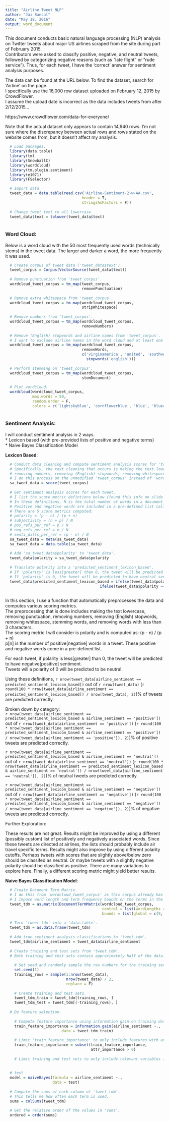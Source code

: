 ```yaml
---
title: "Airline Tweet NLP"
author: "Jai Bansal"
date: "May 18, 2016"
output: word_document
---
```


This document conducts basic natural language processing (NLP) analysis on Twitter tweets about major US airlines scraped from the site during part of February 2015.  
Contributors were asked to classify positive, negative, and neutral tweets, followed by categorizing negative reasons (such as "late flight" or "rude service").
Thus, for each tweet, I have the 'correct' answer for sentiment analysis purposes.

The data can be found at the URL below. To find the dataset, search for 'Airline' on the page.  
I specifically use the 16,000 row dataset uploaded on February 12, 2015 by CrowdFlower.  
I assume the upload date is incorrect as the data includes tweets from after 2/12/2015...  

https://www.crowdflower.com/data-for-everyone/

Note that the actual dataset only appears to contain 14,640 rows. I'm not sure where the discrepancy between actual rows and rows stated on the website comes from, but it doesn't affect my analysis.

```r
  
  # Load packages.
  library(data.table)
  library(tm)
  library(SnowballC)
  library(wordcloud)
  library(tm.plugin.sentiment)
  library(e1071)
  library(FSelector)

  # Import data.
  tweet_data = data.table(read.csv('Airline-Sentiment-2-w-AA.csv', 
                                  header = T, 
                                  stringsAsFactors = F))
  
  # Change tweet text to all lowercase.
  tweet_data$text = tolower(tweet_data$text)
  
```

### Word Cloud:

Below is a word cloud with the 50 most frequently used words (technically stems) in the tweet data. 
The larger and darker a word, the more frequently it was used.

```r
  
  # Create corpus of tweet data ('tweet_data$text').
  tweet_corpus = Corpus(VectorSource(tweet_data$text))
  
  # Remove punctuation from 'tweet_corpus'.
  wordcloud_tweet_corpus = tm_map(tweet_corpus, 
                                  removePunctuation)
  
  # Remove extra whitespace from 'tweet_corpus'.
  wordcloud_tweet_corpus = tm_map(wordcloud_tweet_corpus, 
                                  stripWhitespace)
  
  # Remove numbers from 'tweet_corpus'.
  wordcloud_tweet_corpus = tm_map(wordcloud_tweet_corpus, 
                                  removeNumbers)
  
  # Remove (English) stopwords and airline names from 'tweet_corpus'.
  # I want to exclude airline names in the word cloud and at least one airline name is likely to be in every tweet.
  wordcloud_tweet_corpus = tm_map(wordcloud_tweet_corpus, 
                                  removeWords, 
                                  c('virginamerica', 'united', 'southwestair', 'jetblue', 'usairways', 'americanair', 
                                    stopwords('english')))
  
  # Perform stemming on 'tweet_corpus'.
  wordcloud_tweet_corpus = tm_map(wordcloud_tweet_corpus, 
                                  stemDocument)
  
  # Plot wordcloud.
  wordcloud(wordcloud_tweet_corpus,
            max.words = 50,
            random.order = F, 
            colors = c('lightskyblue', 'cornflowerblue', 'blue', 'blue4'))
  
```

### Sentiment Analysis:

I will conduct sentiment analysis in 2 ways.  
* Lexicon based (with pre-provided lists of positive and negative terms)   
* Naive Bayes Classification Model

**Lexicon Based**:

```r
  
  # Conduct data cleaning and compute sentiment analysis scores for 'tweet_data'.
  # Specifically, the text cleaning that occurs is making the text lowercase, removing punctuation, 
  # removing numbers, removing (English) stopwords, removing whitespace, stemming words, and removing words with less than 3 characters.
  # I do this process on the unmodified 'tweet_corpus' instead of 'wordcloud_tweet_corpus' which has already been preprocessed to some extent.
  sa_tweet_data = score(tweet_corpus)
  
  # Get sentiment analysis scores for each tweet.
  # I list the score metric defintions below (found this info on slide 36: http://statmath.wu.ac.at/courses/SNLP/Presentations/DA-Sentiment.pdf)
  # In these definitions, N is the total number of words in a document and p[n] is the number of positive[negative] words in a document.
  # Positive and negative words are included in a pre-defined list called 'dic_gi'.
  # There are 5 score metrics computed:
  # polarity = (p - n) / (p + n)
  # subjectivity = (n + p) / N
  # pos_refs_per_ref = p / N
  # neg_refs_per_ref = n / N
  # senti_diffs_per_ref = (p - n) / N
  sa_tweet_data = meta(sa_tweet_data)
  sa_tweet_data = data.table(sa_tweet_data)
  
  # Add 'sa_tweet_data$polarity' to 'tweet_data'.
  tweet_data$polarity = sa_tweet_data$polarity
  
  # Translate polarity into a 'predicted_sentiment_lexicon_based'.
  # If 'polarity' is less[greater] than 0, the tweet will be predicted to have negative[positive] sentiment.
  # If 'polarity' is 0, the tweet will be predicted to have neutral sentiment.
  tweet_data$predicted_sentiment_lexicon_based = ifelse(tweet_data$polarity < 0, 'negative', 
                                          ifelse(tweet_data$polarity == 0, 'neutral', 'positive'))
  
```

In this section, I use a function that automatically preprocesses the data and computes various scoring metrics.  
The preprocessing that is done includes making the text lowercase, removing punctuation, removing numbers, removing (English) stopwords, removing whitespace, stemming words, and removing words with less than 3 characters.  
The scoring metric I will consider is polarity and is computed as: (p - n) / (p + n)  
p[n] is the number of positive[negative] words in a tweet. These positive and negative words come in a pre-defined list.

For each tweet, if polarity is less[greater] than 0, the tweet will be predicted to have negative[positive] sentiment.  
Tweets will a polarity of 0 will be predicted to be neutral.

Using these definitions, `r nrow(tweet_data[airline_sentiment == predicted_sentiment_lexicon_based])` out of `r nrow(tweet_data)` (`r round(100 * nrow(tweet_data[airline_sentiment == predicted_sentiment_lexicon_based]) / nrow(tweet_data), 2)`)% of tweets are predicted correctly.

Broken down by category:   
`r nrow(tweet_data[airline_sentiment == predicted_sentiment_lexicon_based & airline_sentiment == 'positive'])` out of `r nrow(tweet_data[airline_sentiment == 'positive'])` (`r round(100 * nrow(tweet_data[airline_sentiment == predicted_sentiment_lexicon_based & airline_sentiment == 'positive']) / nrow(tweet_data[airline_sentiment == 'positive']), 2)`)% of positive tweets are predicted correctly.

`r nrow(tweet_data[airline_sentiment == predicted_sentiment_lexicon_based & airline_sentiment == 'neutral'])` out of `r nrow(tweet_data[airline_sentiment == 'neutral'])` (`r round(100 * nrow(tweet_data[airline_sentiment == predicted_sentiment_lexicon_based & airline_sentiment == 'neutral']) / nrow(tweet_data[airline_sentiment == 'neutral']), 2)`)% of neutral tweets are predicted correctly.

`r nrow(tweet_data[airline_sentiment == predicted_sentiment_lexicon_based & airline_sentiment == 'negative'])` out of `r nrow(tweet_data[airline_sentiment == 'negative'])` (`r round(100 * nrow(tweet_data[airline_sentiment == predicted_sentiment_lexicon_based & airline_sentiment == 'negative']) / nrow(tweet_data[airline_sentiment == 'negative']), 2)`)% of negative tweets are predicted correctly.

Further Exploration:  

These results are not great. Results might be improved by using a different (possibly custom) list of positively and negatively associated words. Since these tweets are directed at airlines, the lists should probably include air travel specific terms. Results might also improve by using different polarity cutoffs. Perhaps tweets with scores that are slightly above/below zero should be classifed as neutral. Or maybe tweets with a slightly negative polarity should be classified as positive. There are many variations to explore here. Finally, a different scoring metric might yield better results.

**Naive Bayes Classification Model**:

```r
  
  # Create Document Term Matrix.
  # I do this from 'wordcloud_tweet_corpus' as this corpus already has the pre-processing/cleaning I want.
  # I impose word length and term frequency bounds on the terms in the document term matrix.
  tweet_tdm = as.matrix(DocumentTermMatrix(wordcloud_tweet_corpus, 
                                           control = list(wordLengths = c(3, nrow(tweet_data)), 
                                           bounds = list(global = c(5, nrow(tweet_data))))))
  
  # Turn 'tweet_tdm' into a 'data.table'.
  tweet_tdm = as.data.frame(tweet_tdm)
  
  # Add true sentiment analysis classifications to 'tweet_tdm'.
  tweet_tdm$airline_sentiment = tweet_data$airline_sentiment
  
  # Create training and test sets from 'tweet_tdm'.
  # Both training and test sets contain approximately half of the data.
  
    # Set seed and randomly sample the row numbers for the training set.
    set.seed(1)
    training_rows = sample(1:nrow(tweet_data), 
                           nrow(tweet_data) / 2, 
                           replace = F)
  
    # Create training and test sets.
    tweet_tdm_train = tweet_tdm[training_rows, ]
    tweet_tdm_test = tweet_tdm[(-training_rows), ]
    
  # Do feature selection.
    
    # Compute feature importance using information gain on training data.
    train_feature_importance = information.gain(airline_sentiment ~., 
                         data = tweet_tdm_train)
    
    # Limit 'train_feature_importance' to only include features with an importance greater than 0.
    train_feature_importance = subset(train_feature_importance, 
                                      attr_importance > 0)
    
    # Limit training and test sets to only include relevant variables in 'train_feature_importance'.
    
    
  # test
  model = naiveBayes(formula = airline_sentiment ~., 
                     data = test)
  
  # Compute the sums of each column of 'tweet_tdm'.
  # This tells me how often each term is used.
  sums = colSums(tweet_tdm)
  
  # Get the relative order of the values in 'sums'.
  ordered = order(sums)
  
  
    
```

